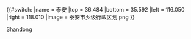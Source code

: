 {{#switch:{{{1}}}
|name = 泰安
|top = 36.484
|bottom = 35.592
|left = 116.050
|right = 118.010
|image = 泰安市乡级行政区划.png
}}<noinclude>{{Location map/Info}}
{{Documentation}}
[[Category:中国地理位置图模板|Shandong]]

</noinclude>